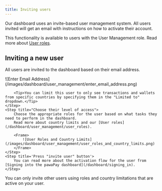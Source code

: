 ```yaml
---
title: Inviting users
---
```


Our dashboard uses an invite-based user management system. All users invited will get an email with instructions on how to activate their account.

This functionality is available to users with the User Management role. Read more about [User roles](/dashboard/user_management/user_roles).

## Inviting a new user

All users are invited to the dashboard based on their email address.

<Steps>
    <Step title="Enter their email address">
        <Frame>
            ![Enter Email Address](/images/dashboard/user_management/enter_email_address.png)
        </Frame>

        <Tip>You can limit this user to only see transactions and wallets from specific countries by specifying them in the "Limited to" dropdown.</Tip>
    </Step>
    <Step title="Choose their level of access">
        Choose the appropriate roles for the user based on what tasks they need to perform in the dashboard.
        Read more about country limits and our [User roles](/dashboard/user_management/user_roles).

        <Frame>
            ![User Roles and Country Limits](/images/dashboard/user_management/user_roles_and_country_limits.png)
        </Frame>
    </Step>
    <Step title='Press "invite user" button'>
        You can read more about the activation flow for the user from [Signing into the pawaPay dashboard](/dashboard/signing_in).
    </Step>
</Steps>

<Info>
    You can only invite other users using roles and country limitations that are active on your user.
</Info>